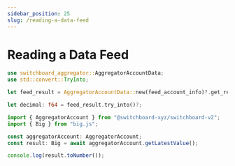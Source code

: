```yaml
---
sidebar_position: 25
slug: /reading-a-data-feed
---
```


# Reading a Data Feed


<Tabs>
<TabItem value="rust" label="Rust" default>

```rust
use switchboard_aggregator::AggregatorAccountData;
use std::convert::TryInto;

let feed_result = AggregatorAccountData::new(feed_account_info)?.get_result()?;

let decimal: f64 = feed_result.try_into()?;
```

</TabItem>
<TabItem value="ts" label="Typescript">

```ts
import { AggregatorAccount } from "@switchboard-xyz/switchboard-v2";
import { Big } from "big.js";

const aggregatorAccount: AggregatorAccount;
const result: Big = await aggregatorAccount.getLatestValue();

console.log(result.toNumber());
```

</TabItem>

</Tabs>
